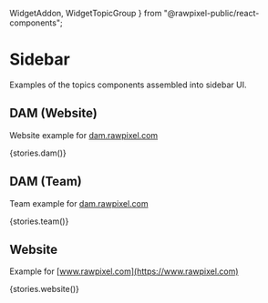 
  WidgetAddon,
  WidgetTopicGroup
} from "@rawpixel-public/react-components";


<Meta title="Topics/Sidebar" decorators={[withKnobs]} />

# Sidebar

Examples of the topics components assembled into sidebar UI.

## DAM (Website)

Website example for [dam.rawpixel.com](https://dam.rawpixel.com)

<Preview>
  <Story name="dam">
    <Centered style={{background: "#F4F4F4"}}>{stories.dam()}</Centered>
  </Story>
</Preview>

## DAM (Team)

Team example for [dam.rawpixel.com](https://dam.rawpixel.com)

<Preview>
  <Story name="team">
    <Centered style={{background: "#F4F4F4"}}>{stories.team()}</Centered>
  </Story>
</Preview>

## Website

Example for [www.rawpixel.com](https://www.rawpixel.com)

<Preview>
  <Story name="website">
    <Centered style={{background: "#FFFFFF"}}>{stories.website()}</Centered>
  </Story>
</Preview>
